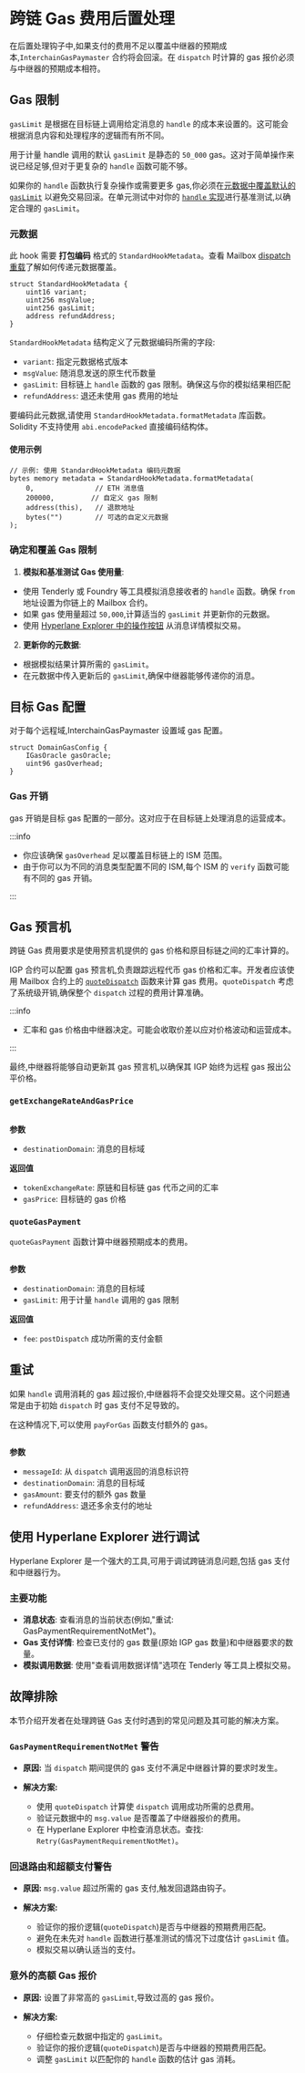 
# 跨链 Gas 费用后置处理

在后置处理钩子中,如果支付的费用不足以覆盖中继器的预期成本,`InterchainGasPaymaster` 合约将会回滚。在 `dispatch` 时计算的 gas 报价必须与中继器的预期成本相符。

## Gas 限制

`gasLimit` 是根据在目标链上调用给定消息的 `handle` 的成本来设置的。这可能会根据消息内容和处理程序的逻辑而有所不同。

用于计量 handle 调用的默认 `gasLimit` 是静态的 `50_000` gas。这对于简单操作来说已经足够,但对于更复杂的 `handle` 函数可能不够。

如果你的 `handle` 函数执行复杂操作或需要更多 gas,你必须在[元数据中覆盖默认的 `gasLimit`](#metadata) 以避免交易回滚。在单元测试中对你的 [`handle` 实现](../messaging/receive.mdx#handle)进行基准测试,以确定合理的 `gasLimit`。

### 元数据

此 hook 需要 **打包编码** 格式的 `StandardHookMetadata`。查看 Mailbox [dispatch 重载](../messaging/send.mdx#overriding-default-hook-metadata)了解如何传递元数据覆盖。

<Tabs groupId="lang">
<TabItem value="sol" label="Solidity">

```solidity
struct StandardHookMetadata {
    uint16 variant;
    uint256 msgValue; 
    uint256 gasLimit;
    address refundAddress;
}
```

</TabItem>
</Tabs>

`StandardHookMetadata` 结构定义了元数据编码所需的字段:

- `variant`: 指定元数据格式版本
- `msgValue`: 随消息发送的原生代币数量
- `gasLimit`: 目标链上 `handle` 函数的 gas 限制。确保这与你的模拟结果相匹配
- `refundAddress`: 退还未使用 gas 费用的地址

要编码此元数据,请使用 `StandardHookMetadata.formatMetadata` 库函数。Solidity 不支持使用 `abi.encodePacked` 直接编码结构体。

#### 使用示例

<Tabs groupId="lang">
<TabItem value="sol" label="Solidity">

```solidity
// 示例: 使用 StandardHookMetadata 编码元数据
bytes memory metadata = StandardHookMetadata.formatMetadata(
    0,               // ETH 消息值
    200000,         // 自定义 gas 限制
    address(this),   // 退款地址
    bytes("")        // 可选的自定义元数据
);
```

### 确定和覆盖 Gas 限制

1. **模拟和基准测试 Gas 使用量**:

- 使用 Tenderly 或 Foundry 等工具模拟消息接收者的 `handle` 函数。确保 `from` 地址设置为你链上的 Mailbox 合约。
- 如果 gas 使用量超过 `50,000`,计算适当的 `gasLimit` 并更新你的元数据。
- 使用 [Hyperlane Explorer 中的操作按钮](https://github.com/hyperlane-xyz/hyperlane-explorer/blob/03634076049bfce1611b4e41d1aa81910eab2962/src/features/messages/cards/TransactionCard.tsx#L326-L333) 从消息详情模拟交易。

2. **更新你的元数据**:

- 根据模拟结果计算所需的 `gasLimit`。
- 在元数据中传入更新后的 `gasLimit`,确保中继器能够传递你的消息。

</TabItem>
</Tabs>

## 目标 Gas 配置

对于每个远程域,InterchainGasPaymaster 设置域 gas 配置。

```solidity
struct DomainGasConfig {
    IGasOracle gasOracle;
    uint96 gasOverhead;
}
```

### Gas 开销

gas 开销是目标 gas 配置的一部分。这对应于在目标链上处理消息的运营成本。

:::info

- 你应该确保 `gasOverhead` 足以覆盖目标链上的 ISM 范围。
- 由于你可以为不同的消息类型配置不同的 ISM,每个 ISM 的 `verify` 函数可能有不同的 gas 开销。

:::

## Gas 预言机

跨链 Gas 费用要求是使用预言机提供的 gas 价格和原目标链之间的汇率计算的。

IGP 合约可以配置 gas 预言机,负责跟踪远程代币 gas 价格和汇率。开发者应该使用 Mailbox 合约上的 [`quoteDispatch`](./overview.mdx#quote-dispatch-fees) 函数来计算 gas 费用。`quoteDispatch` 考虑了系统级开销,确保整个 `dispatch` 过程的费用计算准确。

:::info

- 汇率和 gas 价格由中继器决定。可能会收取价差以应对价格波动和运营成本。

:::

最终,中继器将能够自动更新其 gas 预言机,以确保其 IGP 始终为远程 gas 报出公平价格。

### `getExchangeRateAndGasPrice`

<Tabs groupId="lang">
<TabItem value="sol" label="Solidity">

```solidity file=<rootDir>/node_modules/@hyperlane-xyz/core/contracts/hooks/igp/InterchainGasPaymaster.sol#L220-L240

```

**参数**

- `destinationDomain`: 消息的目标域

**返回值**

- `tokenExchangeRate`: 原链和目标链 gas 代币之间的汇率
- `gasPrice`: 目标链的 gas 价格

</TabItem>
</Tabs>

### `quoteGasPayment`

`quoteGasPayment` 函数计算中继器预期成本的费用。

<Tabs groupId="lang">
<TabItem value="sol" label="Solidity">

```solidity file=<rootDir>/node_modules/@hyperlane-xyz/core/contracts/hooks/igp/InterchainGasPaymaster.sol#L194-L211

```

**参数**

- `destinationDomain`: 消息的目标域
- `gasLimit`: 用于计量 `handle` 调用的 gas 限制

**返回值**

- `fee`: `postDispatch` 成功所需的支付金额

</TabItem>
</Tabs>

## 重试

如果 `handle` 调用消耗的 gas 超过报价,中继器将不会提交处理交易。这个问题通常是由于初始 `dispatch` 时 gas 支付不足导致的。

在这种情况下,可以使用 `payForGas` 函数支付额外的 gas。

<Tabs groupId="lang">
<TabItem value="sol" label="Solidity">

```solidity file=<rootDir>/node_modules/@hyperlane-xyz/core/contracts/interfaces/IInterchainGasPaymaster.sol#L24-L29

```

**参数**

- `messageId`: 从 `dispatch` 调用返回的消息标识符
- `destinationDomain`: 消息的目标域
- `gasAmount`: 要支付的额外 gas 数量
- `refundAddress`: 退还多余支付的地址

</TabItem>
</Tabs>

## 使用 Hyperlane Explorer 进行调试

Hyperlane Explorer 是一个强大的工具,可用于调试跨链消息问题,包括 gas 支付和中继器行为。

### 主要功能

- **消息状态**: 查看消息的当前状态(例如,"重试: GasPaymentRequirementNotMet")。
- **Gas 支付详情**: 检查已支付的 gas 数量(原始 IGP gas 数量)和中继器要求的数量。
- **模拟调用数据**: 使用"查看调用数据详情"选项在 Tenderly 等工具上模拟交易。

## 故障排除

本节介绍开发者在处理跨链 Gas 支付时遇到的常见问题及其可能的解决方案。

### `GasPaymentRequirementNotMet` 警告

- **原因:** 当 `dispatch` 期间提供的 gas 支付不满足中继器计算的要求时发生。

- **解决方案:**
  - 使用 `quoteDispatch` 计算使 `dispatch` 调用成功所需的总费用。
  - 验证元数据中的 `msg.value` 是否覆盖了中继器报价的费用。
  - 在 Hyperlane Explorer 中检查消息状态。查找: `Retry(GasPaymentRequirementNotMet)`。

### 回退路由和超额支付警告

- **原因:** `msg.value` 超过所需的 gas 支付,触发回退路由钩子。

- **解决方案:**
  - 验证你的报价逻辑(`quoteDispatch`)是否与中继器的预期费用匹配。
  - 避免在未先对 `handle` 函数进行基准测试的情况下过度估计 `gasLimit` 值。
  - 模拟交易以确认适当的支付。

### 意外的高额 Gas 报价

- **原因:** 设置了非常高的 `gasLimit`,导致过高的 gas 报价。

- **解决方案:**

  - 仔细检查元数据中指定的 `gasLimit`。
  - 验证你的报价逻辑(`quoteDispatch`)是否与中继器的预期费用匹配。
  - 调整 `gasLimit` 以匹配你的 `handle` 函数的估计 gas 消耗。
